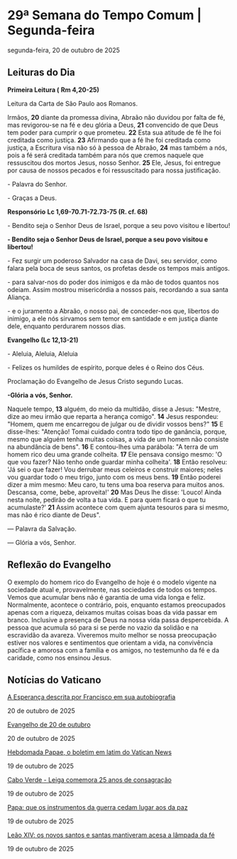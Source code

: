 
# 29ª Semana do Tempo Comum | Segunda-feira

segunda-feira, 20 de outubro de 2025

## Leituras do Dia

**Primeira Leitura (** **Rm 4,20-25)**

Leitura da Carta de São Paulo aos Romanos.

Irmãos, **20** diante da promessa divina, Abraão não duvidou por falta de fé, mas revigorou-se na fé e deu glória a Deus, **21** convencido de que Deus tem poder para cumprir o que prometeu. **22** Esta sua atitude de fé lhe foi creditada como justiça. **23** Afirmando que a fé lhe foi creditada como justiça, a Escritura visa não só à pessoa de Abraão, **24** mas também a nós, pois a fé será creditada também para nós que cremos naquele que ressuscitou dos mortos Jesus, nosso Senhor. **25** Ele, Jesus, foi entregue por causa de nossos pecados e foi ressuscitado para nossa justificação.

\- Palavra do Senhor.

\- Graças a Deus.

**Responsório** **Lc 1,69-70.71-72.73-75 (R. cf. 68)**

\- Bendito seja o Senhor Deus de Israel, porque a seu povo visitou e libertou!

**\- Bendito seja o Senhor Deus de Israel, porque a seu povo visitou e libertou!**

\- Fez surgir um poderoso Salvador na casa de Davi, seu servidor, como falara pela boca de seus santos, os profetas desde os tempos mais antigos. 

\- para salvar-nos do poder dos inimigos e da mão de todos quantos nos odeiam. Assim mostrou misericórdia a nossos pais, recordando a sua santa Aliança. 

\- e o juramento a Abraão, o nosso pai, de conceder-nos que, libertos do inimigo, a ele nós sirvamos sem temor em santidade e em justiça diante dele, enquanto perdurarem nossos dias.

**Evangelho (Lc 12,13-21)**

\- Aleluia, Aleluia, Aleluia

\- Felizes os humildes de espírito, porque deles é o Reino dos Céus.

Proclamação do Evangelho de Jesus Cristo segundo Lucas.

**\-Glória a vós, Senhor.**

Naquele tempo, **13** alguém, do meio da multidão, disse a Jesus: "Mestre, dize ao meu irmão que reparta a herança comigo". **14** Jesus respondeu: "Homem, quem me encarregou de julgar ou de dividir vossos bens?" **15** E disse-lhes: "Atenção! Tomai cuidado contra todo tipo de ganância, porque, mesmo que alguém tenha muitas coisas, a vida de um homem não consiste na abundância de bens". **16** E contou-lhes uma parábola: "A terra de um homem rico deu uma grande colheita. **17** Ele pensava consigo mesmo: 'O que vou fazer? Não tenho onde guardar minha colheita'. **18** Então resolveu: 'Já sei o que fazer! Vou derrubar meus celeiros e construir maiores; neles vou guardar todo o meu trigo, junto com os meus bens. **19** Então poderei dizer a mim mesmo: Meu caro, tu tens uma boa reserva para muitos anos. Descansa, come, bebe, aproveita!' **20** Mas Deus lhe disse: 'Louco! Ainda nesta noite, pedirão de volta a tua vida. E para quem ficará o que tu acumulaste?' **21** Assim acontece com quem ajunta tesouros para si mesmo, mas não é rico diante de Deus".

 — Palavra da Salvação.

 — Glória a vós, Senhor.

## Reflexão do Evangelho

 O exemplo do homem rico do Evangelho de hoje é o modelo vigente na sociedade atual e, provavelmente, nas sociedades de todos os tempos. Vemos que acumular bens não é garantia de uma vida longa e feliz. Normalmente, acontece o contrário, pois, enquanto estamos preocupados apenas com a riqueza, deixamos muitas coisas boas da vida passar em branco. Inclusive a presença de Deus na nossa vida passa despercebida. A pessoa que acumula só para si se perde no vazio da solidão e na escravidão da avareza. Viveremos muito melhor se nossa preocupação estiver nos valores e sentimentos que orientam a vida, na convivência pacífica e amorosa com a família e os amigos, no testemunho da fé e da caridade, como nos ensinou Jesus.

## Notícias do Vaticano

[A Esperança descrita por Francisco em sua autobiografia](https://www.vaticannews.va/pt/vaticano/news/2025-10/esperanca-descrita-por-francisco-em-sua-autobiografia.html) 

20 de outubro de 2025

[Evangelho de 20 de outubro](https://www.vaticannews.va/pt/igreja/news/2025-10/evangelho-20-outubro-2025-dom-mario-spaki.html) 

20 de outubro de 2025

[Hebdomada Papae, o boletim em latim do Vatican News](https://www.vaticannews.va/pt/vaticano/news/2025-10/hebdomada-papae-noticias-latim-vatican-news-18-outubro-2025.html) 

19 de outubro de 2025

[Cabo Verde - Leiga comemora 25 anos de consagração](https://www.vaticannews.va/pt/africa/news/2025-10/leiga-consagracao-dia-mundial-missoes-25-anos.html) 

19 de outubro de 2025

[Papa: que os instrumentos da guerra cedam lugar aos da paz](https://www.vaticannews.va/pt/papa/news/2025-10/papa-angelus-missa-santos-missoes-ucrania-terra-santa-mianmar.html) 

19 de outubro de 2025

[Leão XIV: os novos santos e santas mantiveram acesa a lâmpada da fé](https://www.vaticannews.va/pt/papa/news/2025-10/papa-leao-missa-canonizacao-santos-acesa-lampada-fe-dia-missoes.html) 

19 de outubro de 2025